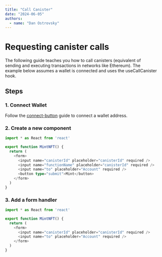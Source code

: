 ```yaml
---
title: "Call Canister"
date: "2024-06-05"
authors:
  - name: "Dan Ostrovsky"
---
```


# Requesting canister calls

The following guide teaches you how to call canisters (equivalent of sending and executing
transactions in networks like Ethereum). The example below assumes a wallet is connected and uses
the useCallCanister hook.

## Steps

### 1. Connect Wallet

Follow the [connect-button](connect-button.mdx) guide to connect a wallet address.

### 2. Create a new component

```typescript
import * as React from 'react'

export function MintNFT() {
  return (
    <form>
      <input name="canisterId" placeholder="canisterId" required />
      <input name="functionName" placeholder="canisterId" required />
      <input name="to" placeholder="Account" required />
      <button type="submit">Mint</button>
    </form>
  )
}
```

### 3. Add a form handler

```typescript
import * as React from 'react'

export function MintNFT() {
  return (
    <form>
      <input name="canisterId" placeholder="canisterId" required />
      <input name="to" placeholder="Account" required />
    </form>
  )
}
```
